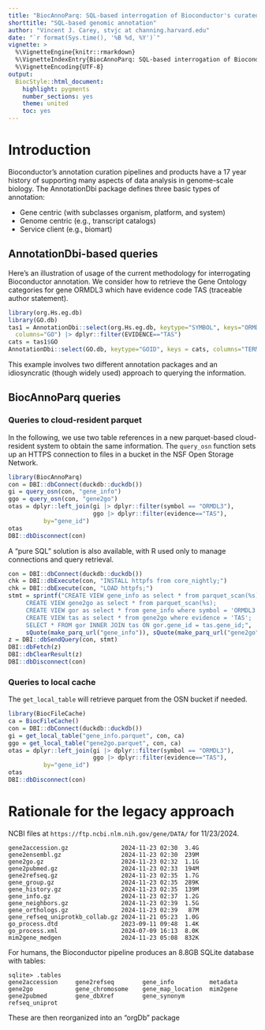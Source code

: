 ```yaml
---
title: "BiocAnnoParq: SQL-based interrogation of Bioconductor's curated genomic annotation"
shorttitle: "SQL-based genomic annotation"
author: "Vincent J. Carey, stvjc at channing.harvard.edu"
date: "`r format(Sys.time(), '%B %d, %Y')`"
vignette: >
  %\VignetteEngine{knitr::rmarkdown}
  %\VignetteIndexEntry{BiocAnnoParq: SQL-based interrogation of Bioconductor's curated genomic annotation}
  %\VignetteEncoding{UTF-8}
output:
  BiocStyle::html_document:
    highlight: pygments
    number_sections: yes
    theme: united
    toc: yes
---
```


# Introduction

Bioconductor's annotation curation pipelines and products have a 17
year history of supporting many aspects of data analysis in
genome-scale biology.  The AnnotationDbi package defines three
basic types of annotation:

- Gene centric (with subclasses organism, platform, and system)
- Genome centric (e.g., transcript catalogs)
- Service client (e.g., biomart)

## AnnotationDbi-based queries

Here's an illustration of usage of the current methodology
for interrogating Bioconductor annotation.  We consider
how to retrieve the Gene Ontology categories
for gene ORMDL3 which have evidence code TAS (traceable author statement).
```r
library(org.Hs.eg.db)
library(GO.db)
tas1 = AnnotationDbi::select(org.Hs.eg.db, keytype="SYMBOL", keys="ORMDL3",
  columns="GO") |> dplyr::filter(EVIDENCE=="TAS")
cats = tas1$GO
AnnotationDbi::select(GO.db, keytype="GOID", keys = cats, columns="TERM")
```
This example involves two different annotation packages and an
idiosyncratic (though widely used) approach to querying the information.

## BiocAnnoParq queries

### Queries to cloud-resident parquet

In the following, we use two table references in a new parquet-based
cloud-resident
system to obtain the same information.  The `query_osn` function
sets up an HTTPS connection to files in a bucket in the NSF
Open Storage Network.

```r
library(BiocAnnoParq)
con = DBI::dbConnect(duckdb::duckdb())
gi = query_osn(con, "gene_info")
ggo = query_osn(con, "gene2go")
otas = dplyr::left_join(gi |> dplyr::filter(symbol == "ORMDL3"), 
                        ggo |> dplyr::filter(evidence=="TAS"),
          by="gene_id")
otas
DBI::dbDisconnect(con)
```

A "pure SQL" solution is also available, with R used only
to manage connections and query retrieval.

```r
con = DBI::dbConnect(duckdb::duckdb())
chk = DBI::dbExecute(con, "INSTALL httpfs from core_nightly;")
chk = DBI::dbExecute(con, "LOAD httpfs;")     
stmt = sprintf("CREATE VIEW gene_info as select * from parquet_scan(%s);
     CREATE VIEW gene2go as select * from parquet_scan(%s);     
     CREATE VIEW gor as select * from gene_info where symbol = 'ORMDL3';
     CREATE VIEW tas as select * from gene2go where evidence = 'TAS';
     SELECT * FROM gor INNER JOIN tas ON gor.gene_id = tas.gene_id;",
     sQuote(make_parq_url("gene_info")), sQuote(make_parq_url("gene2go")))
z = DBI::dbSendQuery(con, stmt)
DBI::dbFetch(z)
DBI::dbClearResult(z)
DBI::dbDisconnect(con)
```

### Queries to local cache

The `get_local_table` will retrieve parquet from the OSN bucket if
needed.

```r
library(BiocFileCache)
ca = BiocFileCache()
con = DBI::dbConnect(duckdb::duckdb())
gi = get_local_table("gene_info.parquet", con, ca)
ggo = get_local_table("gene2go.parquet", con, ca)
otas = dplyr::left_join(gi |> dplyr::filter(symbol == "ORMDL3"), 
                        ggo |> dplyr::filter(evidence=="TAS"),
          by="gene_id")
otas
DBI::dbDisconnect(con)
```


# Rationale for the legacy approach

NCBI files at `https://ftp.ncbi.nlm.nih.gov/gene/DATA/` for 11/23/2024.
```
gene2accession.gz               2024-11-23 02:30  3.4G  
gene2ensembl.gz                 2024-11-23 02:30  239M  
gene2go.gz                      2024-11-23 02:32  1.1G  
gene2pubmed.gz                  2024-11-23 02:33  194M  
gene2refseq.gz                  2024-11-23 02:35  1.7G  
gene_group.gz                   2024-11-23 02:35  289K  
gene_history.gz                 2024-11-23 02:35  139M  
gene_info.gz                    2024-11-23 02:37  1.2G  
gene_neighbors.gz               2024-11-23 02:39  1.5G  
gene_orthologs.gz               2024-11-23 02:39   87M  
gene_refseq_uniprotkb_collab.gz 2024-11-21 05:23  1.0G  
go_process.dtd                  2023-09-11 09:48  1.4K  
go_process.xml                  2024-07-09 16:13  8.0K  
mim2gene_medgen                 2024-11-23 05:08  832K  
```

For humans,
the Bioconductor pipeline produces an 8.8GB SQLite database with tables:
```
sqlite> .tables
gene2accession     gene2refseq        gene_info          metadata         
gene2go            gene_chromosome    gene_map_location  mim2gene         
gene2pubmed        gene_dbXref        gene_synonym       refseq_uniprot   
```
These are then reorganized into an "orgDb" package
